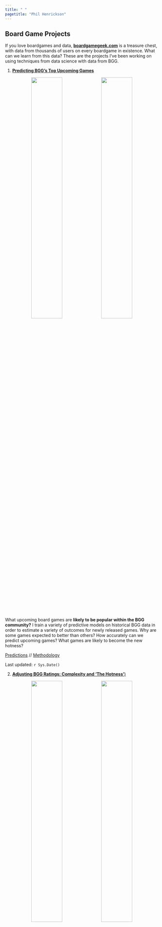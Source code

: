 ```yaml
---
title: " "
pagetitle: "Phil Henrickson"
---
```


## Board Game Projects {-}

If you love boardgames and data, [**boardgamegeek.com**](https://boardgamegeek.com) is a treasure chest, with data from thousands of users on every boardgame in existence. What can we learn from this data? These are the projects I've been working on using techniques from data science with data from BGG. 

1. [**Predicting BGG's Top Upcoming Games**](upcoming_games_tables.html)

<center>

![](images/predicting_games.png){width=45%} ![](images/outcome_coefs.png){width=45%}

</center>

What upcoming board games are **likely to be popular within the BGG community?** I train a variety of predictive models on historical BGG data in order to estimate a variety of outcomes for newly released games. Why are some games expected to better than others? How accurately can we predict upcoming games? What games are likely to become the new hotness? 

[Predictions](upcoming_games_tables.html) // [Methodology](predicting_bgg_outcomes.html)

Last updated: `r Sys.Date()`

2. [**Adjusting BGG Ratings: Complexity and 'The Hotness'**)](adjusting_bgg_ratings.html)

<center>

![](images/averages_and_usersrated.png){width=45%} ![](images/hotness_adjusted.png){width=45%}

</center>

I use a variety techniques to make adjustments to the Geek rating on boardgamegeek.First, I compute **Complexity-Adjusted Ratings** in order to identify which games get the most bang for their complexity buck. I am not the first to develop the method for computing these ratings, which is a very simple statistical model, but I do use that method to keep a list of up-to-date complexity ratings based on my latest pull of games from BGG. Second, I amend the formula for the geek rating to place a greater weight on the popularity of the game, which I have found can mitigate a tendency of the geek ratings to skew towards the 'the hotness'.

3. [**Predicting Collections, or How to Create an Artificial Shut Up and Sit Down**]()

![](images/user_separation.png){width=45%} ![](images/user_predictions_table.png){width=45%}

"What upcoming games should I check out?"

Rather than trying to predict how the boardgamegeek community will rate a game, I train models at the individual user level to predict whether someone will be likely to add an upcoming game to their collection. This started as a project to [train a model to identify games for myself](user_reports/mrbananagrabber_2020.html), but then I realized that this could be extended to anyone with a boardgamegeek account and a decent number of games in their collection. This analysis can be run for anyone, so I've run it for a few prominent reviewers to see what upcoming games they're most likely to be interested in:

[Watch It Played](user_reports/Watch_It_Played_2020.html)

[Mark Bigney (So Very Wrong About Games)](user_reports/Gyges_2020.html)

[rahdo](user_reports/rahdo_2020.html)

[Quinns (Shut Up and Sit Down, though his data is a bit out of date)](user_reports/Quinns_2020.html)

[Zee Garcia (The Dice Tower)](user_reports/ZeeGarcia_2020.html)

[me](user_reports/mrbananagrabber_2020.html)

[my brother](user_reports/GOBbluth89_2020.html)

<!-- 4. [**Finding Boardgame "Neighbors"**](): -->

<!-- # -->

